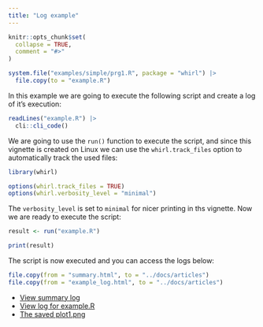 ```yaml
---
title: "Log example"
---
```



```r
knitr::opts_chunk$set(
  collapse = TRUE,
  comment = "#>"
)

system.file("examples/simple/prg1.R", package = "whirl") |> 
  file.copy(to = "example.R")
```

In this example we are going to execute the following script and create a log of it's execution:

```r
readLines("example.R") |> 
  cli::cli_code()
```

We are going to use the `run()` function to execute the script, and since this vignette
is created on Linux we can use the `whirl.track_files` option to automatically track the used files: 

```r
library(whirl)

options(whirl.track_files = TRUE)
options(whirl.verbosity_level = "minimal")
```

The `verbosity_level` is set to `minimal` for nicer printing in ths vignette.
Now we are ready to execute the script:

```r
result <- run("example.R")

print(result)
```

The script is now executed and you can access the logs below:

```r
file.copy(from = "summary.html", to = "../docs/articles")
file.copy(from = "example_log.html", to = "../docs/articles")
```

* [View summary log](summary.html)
* [View log for example.R](example_log.html)
* [The saved plot1.png](plot1.png)
